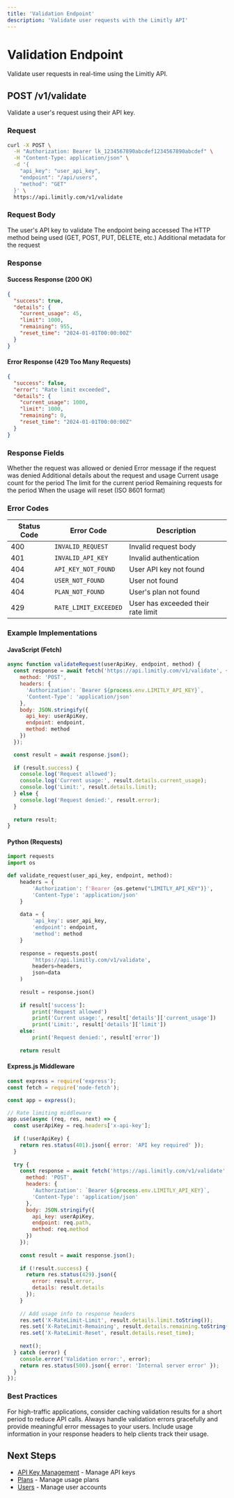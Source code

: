 ```yaml
---
title: 'Validation Endpoint'
description: 'Validate user requests with the Limitly API'
---
```


# Validation Endpoint

Validate user requests in real-time using the Limitly API.

## POST /v1/validate

Validate a user's request using their API key.

### Request

```bash
curl -X POST \
  -H "Authorization: Bearer lk_1234567890abcdef1234567890abcdef" \
  -H "Content-Type: application/json" \
  -d '{
    "api_key": "user_api_key",
    "endpoint": "/api/users",
    "method": "GET"
  }' \
  https://api.limitly.com/v1/validate
```

### Request Body

<ParamField body="api_key" type="string" required>
  The user's API key to validate
</ParamField>

<ParamField body="endpoint" type="string" required>
  The endpoint being accessed
</ParamField>

<ParamField body="method" type="string" required>
  The HTTP method being used (GET, POST, PUT, DELETE, etc.)
</ParamField>

<ParamField body="metadata" type="object">
  Additional metadata for the request
</ParamField>

### Response

#### Success Response (200 OK)

```json
{
  "success": true,
  "details": {
    "current_usage": 45,
    "limit": 1000,
    "remaining": 955,
    "reset_time": "2024-01-01T00:00:00Z"
  }
}
```

#### Error Response (429 Too Many Requests)

```json
{
  "success": false,
  "error": "Rate limit exceeded",
  "details": {
    "current_usage": 1000,
    "limit": 1000,
    "remaining": 0,
    "reset_time": "2024-01-01T00:00:00Z"
  }
}
```

### Response Fields

<ParamField body="success" type="boolean">
  Whether the request was allowed or denied
</ParamField>

<ParamField body="error" type="string">
  Error message if the request was denied
</ParamField>

<ParamField body="details" type="object">
  Additional details about the request and usage
</ParamField>

<ParamField body="details.current_usage" type="number">
  Current usage count for the period
</ParamField>

<ParamField body="details.limit" type="number">
  The limit for the current period
</ParamField>

<ParamField body="details.remaining" type="number">
  Remaining requests for the period
</ParamField>

<ParamField body="details.reset_time" type="string">
  When the usage will reset (ISO 8601 format)
</ParamField>

### Error Codes

| Status Code | Error Code | Description |
|-------------|------------|-------------|
| 400 | `INVALID_REQUEST` | Invalid request body |
| 401 | `INVALID_API_KEY` | Invalid authentication |
| 404 | `API_KEY_NOT_FOUND` | User API key not found |
| 404 | `USER_NOT_FOUND` | User not found |
| 404 | `PLAN_NOT_FOUND` | User's plan not found |
| 429 | `RATE_LIMIT_EXCEEDED` | User has exceeded their rate limit |

### Example Implementations

#### JavaScript (Fetch)

```javascript
async function validateRequest(userApiKey, endpoint, method) {
  const response = await fetch('https://api.limitly.com/v1/validate', {
    method: 'POST',
    headers: {
      'Authorization': `Bearer ${process.env.LIMITLY_API_KEY}`,
      'Content-Type': 'application/json'
    },
    body: JSON.stringify({
      api_key: userApiKey,
      endpoint: endpoint,
      method: method
    })
  });

  const result = await response.json();
  
  if (result.success) {
    console.log('Request allowed');
    console.log('Current usage:', result.details.current_usage);
    console.log('Limit:', result.details.limit);
  } else {
    console.log('Request denied:', result.error);
  }
  
  return result;
}
```

#### Python (Requests)

```python
import requests
import os

def validate_request(user_api_key, endpoint, method):
    headers = {
        'Authorization': f'Bearer {os.getenv("LIMITLY_API_KEY")}',
        'Content-Type': 'application/json'
    }
    
    data = {
        'api_key': user_api_key,
        'endpoint': endpoint,
        'method': method
    }
    
    response = requests.post(
        'https://api.limitly.com/v1/validate',
        headers=headers,
        json=data
    )
    
    result = response.json()
    
    if result['success']:
        print('Request allowed')
        print('Current usage:', result['details']['current_usage'])
        print('Limit:', result['details']['limit'])
    else:
        print('Request denied:', result['error'])
    
    return result
```

#### Express.js Middleware

```javascript
const express = require('express');
const fetch = require('node-fetch');

const app = express();

// Rate limiting middleware
app.use(async (req, res, next) => {
  const userApiKey = req.headers['x-api-key'];
  
  if (!userApiKey) {
    return res.status(401).json({ error: 'API key required' });
  }
  
  try {
    const response = await fetch('https://api.limitly.com/v1/validate', {
      method: 'POST',
      headers: {
        'Authorization': `Bearer ${process.env.LIMITLY_API_KEY}`,
        'Content-Type': 'application/json'
      },
      body: JSON.stringify({
        api_key: userApiKey,
        endpoint: req.path,
        method: req.method
      })
    });
    
    const result = await response.json();
    
    if (!result.success) {
      return res.status(429).json({ 
        error: result.error,
        details: result.details 
      });
    }
    
    // Add usage info to response headers
    res.set('X-RateLimit-Limit', result.details.limit.toString());
    res.set('X-RateLimit-Remaining', result.details.remaining.toString());
    res.set('X-RateLimit-Reset', result.details.reset_time);
    
    next();
  } catch (error) {
    console.error('Validation error:', error);
    return res.status(500).json({ error: 'Internal server error' });
  }
});
```

### Best Practices

<CardGroup cols={1}>
  <Card title="Cache Validation Results">
    For high-traffic applications, consider caching validation results for a short period to reduce API calls.
  </Card>
</CardGroup>

<CardGroup cols={1}>
  <Card title="Handle Errors Gracefully">
    Always handle validation errors gracefully and provide meaningful error messages to your users.
  </Card>
</CardGroup>

<CardGroup cols={1}>
  <Card title="Include Usage Headers">
    Include usage information in your response headers to help clients track their usage.
  </Card>
</CardGroup>

## Next Steps

- [API Key Management](/api-reference/endpoints/api-keys) - Manage API keys
- [Plans](/api-reference/endpoints/plans) - Manage usage plans
- [Users](/api-reference/endpoints/users) - Manage user accounts 